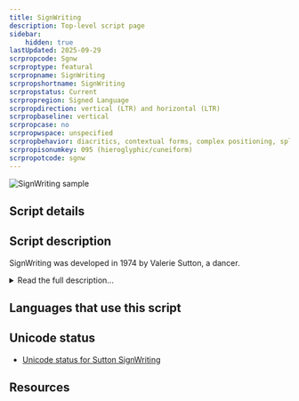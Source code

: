```yaml
---
title: SignWriting
description: Top-level script page
sidebar:
    hidden: true
lastUpdated: 2025-09-29
scrpropcode: Sgnw
scrproptype: featural
scrpropname: SignWriting
scrpropshortname: SignWriting
scrpropstatus: Current
scrpropregion: Signed Language
scrpropdirection: vertical (LTR) and horizontal (LTR)
scrpropbaseline: vertical
scrpropcase: no
scrpropwspace: unspecified
scrpropbehavior: diacritics, contextual forms, complex positioning, split graphs, required ligatures
scrpropisonumkey: 095 (hieroglyphic/cuneiform)
scrpropotcode: sgnw
---
```



![SignWriting sample](../images/sgnw-sample.png "From signbank.org.")

## Script details

<ScriptDetails />

## Script description

SignWriting was developed in 1974 by Valerie Sutton, a dancer.

<details>
<summary>Read the full description...</summary>Two years earlier, Sutton had developed DanceWriting, a notation system for transcribing dance movements. She was asked by Lars von der Lieth, from the University of Copenhagen, to produce something similar for the purpose of writing down signed languages.

SignWriting is written by arranging visually iconic symbols representing the hands, face and body spatially on the page in a way that reflects the movements made by the signer during signing. Words can be written from the point of view of the signer or of the viewer, although they are more commonly written from the point of view of the signer.

A complete sign (or word) consists of multiple graphemes, arranged spatially rather than sequentially. The arrangement, or placement, of graphemes is contrastive; two signs may contain the same graphemes, but their arrangement within the sign determines its meaning.

The script uses a large number of diacritics. These have fixed positioning relative to the base sign but can change shape contextually. For example, the diacritics for shoulder raising and lowering change shape depending on whether they are attached to a torso symbol that is horizontal or shifted.

There are thought to be twenty-seven signed languages which can be written using SignWriting, but only twelve which regularly use the script, including French Sign Language, Norwegian Sign Language, and Brazilian Sign Language. Although other scripts have been created for writing signed languages (for example Stokoe Notation and SignFont Notation), SignWriting is the most widely used. It has been used to print newspapers, magazines, and books in a number of signed languages, as well as teaching materials, both for teaching Sign Language to a novice signer, and for teaching other school subjects to skilled signers .
</details>

## Languages that use this script

<WsList script='Sgnw' wsMax='5' />

## Unicode status

- [Unicode status for Sutton SignWriting](/scrlang/unicode/z-sutton-signwriting-unicode)


## Resources

<ScriptResources detailSummary='seemore' />

